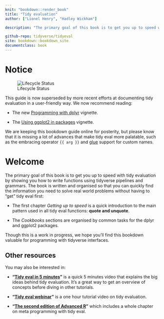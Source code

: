 ```yaml
---
knit: "bookdown::render_book"
title: "Tidy evaluation"
author: ["Lionel Henry", "Hadley Wickham"]

description: "The primary goal of this book is to get you up to speed with tidy evaluation and how to write functions around tidyverse pipelines and grammars."

github-repo: tidyverse/tidyeval
site: bookdown::bookdown_site
documentclass: book
---
```


# Notice {-}

![Lifecycle Status](https://img.shields.io/badge/lifecycle-superseded-orange.svg)

This guide is now superseded by more recent efforts at documenting tidy evaluation in a user-friendly way. We now recommend reading:

- The new [Programming with dplyr](https://dplyr.tidyverse.org/articles/programming.html) vignette.

- The [Using ggplot2 in packages](https://ggplot2.tidyverse.org/articles/ggplot2-in-packages.html) vignette.

We are keeping this bookdown guide online for posterity, but please know that it is missing a lot of advances that make tidy eval more palatable, such as the embracing operator `{{ arg }}` and [glue](https://glue.tidyverse.org/) support for custom names.


# Welcome {-}

The primary goal of this book is to get you up to speed with tidy evaluation by showing you how to write functions using tidyverse pipelines and grammars. The book is written and organised so that you can quickly find the information you need to solve real world problems without having to "get" tidy eval first:

* The first chapter *Getting up to speed* is a quick introduction to the main pattern used in all tidy eval functions: **quote and unquote**.

* The *Cookbooks* sections are organised by common tasks for the dplyr and ggplot2 packages.

Though this is a work in progress, we hope you'll find this bookdown valuable for programming with tidyverse interfaces.


## Other resources {-}

You may also be interested in:

* __"[Tidy eval in 5 minutes](https://www.youtube.com/watch?v=nERXS3ssntw)"__ is a quick 5 minutes video that explains the big ideas behind tidy evaluation. It's a great way to get an overview of concepts before diving in other tutorials.

* __"[Tidy eval webinar](https://www.rstudio.com/resources/webinars/tidy-eval/)"__ is a one hour tutorial video on tidy evaluation.

* __"[The second edition of Advanced R](http://adv-r.hadley.nz/)"__ which includes a whole chapter on meta programming with tidy eval.
